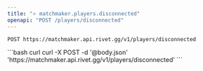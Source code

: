 ```yaml
---
title: "⭐️ matchmaker.players.disconnected"
openapi: "POST /players/disconnected"
---
```


```
POST https://matchmaker.api.rivet.gg/v1/players/disconnected
```


<RequestExample>
```bash curl
curl -X POST -d '@body.json' 'https://matchmaker.api.rivet.gg/v1/players/disconnected'
```
</RequestExample>
